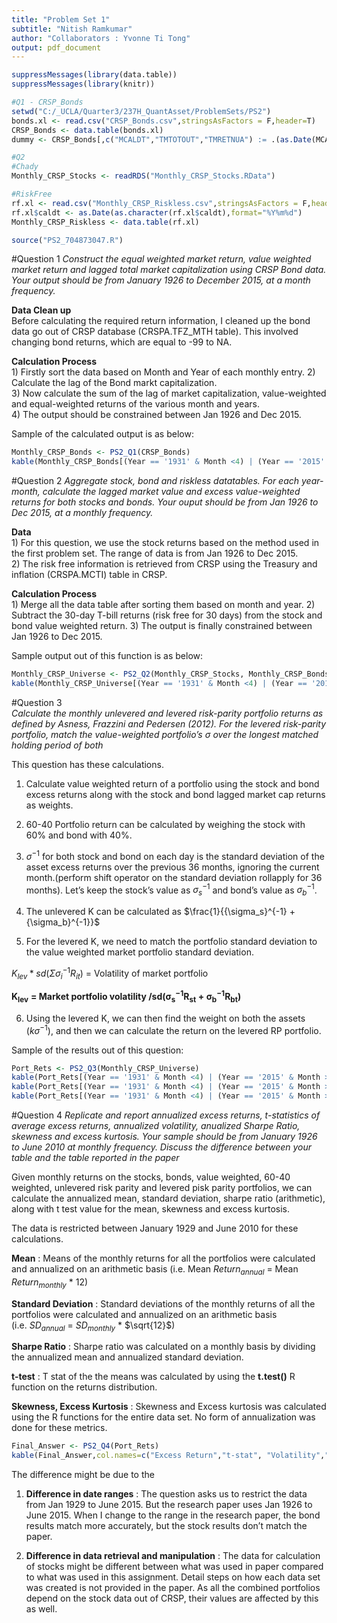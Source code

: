 ```yaml
---
title: "Problem Set 1"
subtitle: "Nitish Ramkumar"
author: "Collaborators : Yvonne Ti Tong"
output: pdf_document
---
```


```r
suppressMessages(library(data.table))
suppressMessages(library(knitr))

#Q1 - CRSP_Bonds
setwd("C:/_UCLA/Quarter3/237H_QuantAsset/ProblemSets/PS2")
bonds.xl <- read.csv("CRSP_Bonds.csv",stringsAsFactors = F,header=T)
CRSP_Bonds <- data.table(bonds.xl)
dummy <- CRSP_Bonds[,c("MCALDT","TMTOTOUT","TMRETNUA") := .(as.Date(MCALDT,format="%m/%d/%Y"),as.integer(TMTOTOUT),as.numeric(TMRETNUA))]

#Q2
#Chady
Monthly_CRSP_Stocks <- readRDS("Monthly_CRSP_Stocks.RData")

#RiskFree
rf.xl <- read.csv("Monthly_CRSP_Riskless.csv",stringsAsFactors = F,header=T)
rf.xl$caldt <- as.Date(as.character(rf.xl$caldt),format="%Y%m%d")
Monthly_CRSP_Riskless <- data.table(rf.xl)

source("PS2_704873047.R")
```

#Question 1
*Construct the equal weighted market return, value weighted market return and lagged total market capitalization using CRSP Bond data. Your output should be from January 1926 to December 2015, at a month frequency.*  
  
**Data Clean up**  
Before calculating the required return information, I cleaned up the bond data go out of CRSP database (CRSPA.TFZ_MTH table). This involved changing bond returns, which are equal to -99 to NA.   
  
**Calculation Process**  
1) Firstly sort the data based on Month and Year of each monthly entry.
2) Calculate the lag of the Bond markt capitalization.  
3) Now calculate the sum of the lag of market capitalization, value-weighted and equal-weighted returns of the various month and years.  
4) The output should be constrained between Jan 1926 and Dec 2015.

Sample of the calculated output is as below:
```r
Monthly_CRSP_Bonds <- PS2_Q1(CRSP_Bonds)
kable(Monthly_CRSP_Bonds[(Year == '1931' & Month <4) | (Year == '2015' & Month >9)])
```


#Question 2 
*Aggregate  stock, bond and riskless datatables. For each year-month, calculate the lagged market value and excess value-weighted returns for both stocks and bonds. Your ouput should be from Jan 1926 to Dec 2015, at a monthly frequency.*

**Data**  
1) For this question, we use the stock returns based on the method used in the first problem set. The range of data is from Jan 1926 to Dec 2015.  
2) The risk free information is retrieved from CRSP using the Treasury and inflation (CRSPA.MCTI) table in CRSP.  
  
**Calculation Process**  
1) Merge all the data table after sorting them based on month and year.
2) Subtract the 30-day T-bill returns (risk free for 30 days) from the stock and bond value weighted return. 3) The output is finally constrained between Jan 1926 to Dec 2015. 

Sample output out of this function is as below:
```r
Monthly_CRSP_Universe <- PS2_Q2(Monthly_CRSP_Stocks, Monthly_CRSP_Bonds, Monthly_CRSP_Riskless)
kable(Monthly_CRSP_Universe[(Year == '1931' & Month <4) | (Year == '2015' & Month >9)])
```

#Question 3  
*Calculate the monthly unlevered and levered risk-parity portfolio returns as defined by Asness, Frazzini and Pedersen (2012). For the levered risk-parity portfolio, match the value-weighted portfolio's $\sigma$ over the longest matched holding period of both*  
  
This question has these calculations.    
  
1) Calculate value weighted return of a portfolio using the stock and bond excess returns along with the stock and bond lagged market cap returns as weights.  
  
2) 60-40 Portfolio return can be calculated by weighing the stock with 60\% and bond with 40\%.  
  
3) $\sigma^{-1}$ for both stock and bond on each day is the standard deviation of the asset excess returns over the previous 36 months, ignoring the current month.(perform shift operator on the standard deviation rollapply for 36 months). Let's keep the stock's value as ${\sigma_s}^{-1}$ and bond's value as ${\sigma_b}^{-1}$.   
  
4) The unlevered K can be calculated as $\frac{1}{{\sigma_s}^{-1} + {\sigma_b}^{-1}}$    
  
5) For the levered K, we need to match the portfolio standard deviation to the value weighted market portfolio standard deviation.  
  
 $K_{lev} * sd(\Sigma {{\sigma}_{i}}^{-1} R_{it})$ = Volatility of market portfolio  
  
 $\mathbf{K_{lev}}$ **= Market portfolio volatility /**$\mathbf{sd({\sigma_{s}}^{-1} R_{st} + {\sigma_{b}}^{-1} R_{bt})}$    
    
6) Using the levered K, we can then find the weight on both the assets ($k \sigma^{-1}$), and then we can calculate the return on the levered RP portfolio.       
  
Sample of the results out of this question:  
```r
Port_Rets <- PS2_Q3(Monthly_CRSP_Universe)
kable(Port_Rets[(Year == '1931' & Month <4) | (Year == '2015' & Month >9),c("Year","Month","Stock_Excess_Vw_Ret","Bond_Excess_Vw_Ret","Excess_Vw_Ret","Excess_60_40_Ret")])
kable(Port_Rets[(Year == '1931' & Month <4) | (Year == '2015' & Month >9),c("Year","Month","Stock_inverse_sigma_hat","Bond_inverse_sigma_hat","Unlevered_k","Excess_Unlevered_RP_Ret")])
kable(Port_Rets[(Year == '1931' & Month <4) | (Year == '2015' & Month >9),c("Year","Month","Levered_k","Excess_Levered_RP_Ret")])
```

#Question 4
*Replicate and report annualized excess returns, t-statistics of average excess returns, annualized volatility, anualized Sharpe Ratio, skewness and excess kurtosis. Your sample should be from January 1926 to June 2010 at monthly frequency. Discuss the difference between your table and the table reported in the paper*  
  
Given monthly returns on the stocks, bonds, value weighted, 60-40 weighted, unlevered risk parity and levered pisk parity portfolios, we can calculate the annualized mean, standard deviation, sharpe ratio (arithmetic), along with t test value for the mean, skewness and excess kurtosis.    
  
The data is restricted between January 1929 and June 2010 for these calculations.     
      
**Mean** : Means of the monthly returns for all the portfolios were calculated and annualized on an arithmetic basis (i.e. Mean $Return_{annual}$ = Mean $Return_{monthly}$ * 12)    
  
**Standard Deviation** : Standard deviations of the monthly returns of all the portfolios were calculated and annualized on an arithmetic basis (i.e. $SD_{annual}$ = $SD_{monthly}$ * $\sqrt{12}$)  
  
**Sharpe Ratio** : Sharpe ratio was calculated on a monthly basis by dividing the annualized mean and annualized standard deviation.  
  
**t-test** : T stat of the the means was calculated by using the **t.test()** R function on the returns distribution.  
  
**Skewness, Excess Kurtosis** : Skewness and Excess kurtosis was calculated using the R functions for the entire data set. No form of annualization was done for these metrics.     

```r
Final_Answer <- PS2_Q4(Port_Rets)
kable(Final_Answer,col.names=c("Excess Return","t-stat", "Volatility","Sharpe Ratio","Skewness", "Excess Kurtosis"))
```
 
The difference might be due to the  
  
1) **Difference in date ranges** : The question asks us to restrict the data from Jan 1929 to June 2015. But the research paper uses Jan 1926 to June 2015. When I change to the range in the research paper, the bond results match more accurately, but the stock results don't match the paper.  
  
2) **Difference in data retrieval and manipulation** : The data for calculation of stocks might be different between what was used in paper compared to what was used in this assignment. Detail steps on how each data set was created is not provided in the paper. As all the combined portfolios depend on the stock data out of CRSP, their values are affected by this as well.  


